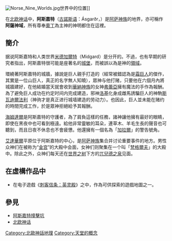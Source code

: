 {{otheruses|subject=北歐神話的地理|other=[[MMORPG|MMORPG]]|神之領域}}
{{noteTA|G1=美國漫畫
|1=zh:米德加爾特; zh-tw:中土;}}
{{Unreferenced|time=2018-02-27T13:28:06+00:00}}
[[File:Norse_Nine_Worlds.jpg|thumb]]世界中的位置]]

在[[北欧神话|北欧神话]]中，'''阿斯嘉特'''（[[古諾斯语|古諾斯语]]：Ásgarðr，{{lang-en|Asgard}}）是[[阿萨神族|阿萨神族]]的地界，亦可稱作'''阿薩神域'''，所有尊奉[[奧丁|奧丁]]為主神的神明都住在這裡。

== 簡介 ==
据说阿斯嘉特和人类世界[[人類世界_(北歐神話)|米德加爾特]]（Midgard）是分开的。不過，也有早期的研究者指出，阿斯嘉特很可能是座著名的[[城堡|城堡]]，而被誤以為是神的[[領域|領域]]。

環繞著阿斯嘉特的城牆，據說是巨人親手打造的（經常被錯認為是[[霜巨人|霜巨人]]的傑作，其實是一位山巨人，真正的名字無人知曉），眾神与他打赌，只要他在六個月內將城牆建好，在他結婚當天就會收到[[華納神族|華納神族]]的女神[[弗蕾亞|弗蕾亞]]擁有魔法的手作為報酬。為了避免巨人成功在约定时间内完成建造，邪神[[洛基|洛基]]化身成雌馬誘騙巨人的神駒[[斯瓦迪爾法利|斯瓦迪爾法利]]（神驹才是真正进行城墙建造的劳动力）。也因此，巨人並未能在赌约的時間完成工作，於是眾神拒絕給予其報酬。

[[海姆達爾|海姆達爾]]是阿斯嘉特的守護者，為了肩負這樣的任務，諸神讓他擁有最好的眼睛，即使在黑夜中也可看到極遠。給他非常靈敏的耳朵，連草木、羊毛生長的聲音也可聽到，而且日夜不休息也不會疲憊。他還擁有一個名為「[[加拉爾|加拉爾]]」的警告號角。

[[艾達華爾|艾達華爾]]平原位于阿斯嘉特的中心，是[[阿萨神族|阿萨神族]]集合并讨论重要事件的地方。男性众神们在被称为“[[格拉茲海姆|金宫]]”的大殿中会面，女神们则聚集在一个叫「[[梵格爾夫|梵格爾夫]]」的大殿中。除此之外，众神们每天还在[[世界之树|世界之树]]下方的[[兀兒德之泉|兀兒德之泉]]见面。

== 在虛構作品中 ==

* 在电子遊戲《[[刺客信条：英灵殿|刺客信条：英灵殿]]》之中，作為可供探索的遊戲地圖之一。

==參見==
*[[阿斯嘉特撞擊坑|阿斯嘉特撞擊坑]]
*[[北欧神话|北欧神话]]

{{北歐神話}}

[[Category:北歐神話地理|Category:北歐神話地理]]
[[Category:天堂的概念|Category:天堂的概念]]